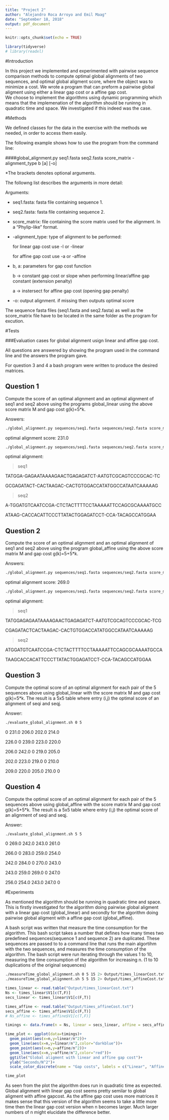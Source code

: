 ```yaml
---
title: "Project 2"
author: "Alejandro Roca Arroyo and Emil Maag"
date: "September 18, 2018"
output: pdf_document
---
```


```r
knitr::opts_chunk$set(echo = TRUE)
```


```r
library(tidyverse)
# library(readxl)
```



#Introduction

In this project we implemented and experimented with pairwise sequence comparison methods
to compute optimal global alignments of two sequences, and optimal global aligment score, where the object was to minimize a cost. We wrote a program that can preform a pairwise global aligment using either a linear gap cost or a affine gap cost.  
We choose to implement the algorithms using dynamic programming which means that the implemenation of the algorithm should be runinng in quadratic time and space. We investigated if this indeed was the case.    
 


#Methods 

We defined classes for the data in the exercise with the methods we needed, in order to access them easily.

The following example shows how to use the program from the command line:   

####global_alignment.py seq1.fasta seq2.fasta score_matrix -alignment_type b [a] [-o]

*The brackets denotes optional arguments. 




The followng list describes the arguments in more detail:

Arguments:

 - seq1.fasta: fasta file containing sequence 1.
 
 - seq2.fasta: fasta file containing sequence 2.
 
 - score_matrix: file containing the score matrix used for the alignment. In a "Phylip-like" format.
 
 - -alignment_type: type of alignment to be performed:
     
     for linear gap cost use -l or -linear
     
     for affine gap cost use -a or -affine
     
 - b, a: parameters for gap cost function
     
     b -> constant gap cost or slope when performing linear/affine gap constant (extension penalty)
     
     a -> instersect for affine gap cost (opening gap penalty)
     
 - -o: output alignment. if missing then outputs optimal score

The sequence fasta files (seq1.fasta and seq2.fasta) as well as the score_matrix file have to be located in the same folder as the program for excution.  

#Tests


###Evaluation cases for global alignment usign linear and affine gap cost.

All questions are answered by showing the program used in the command line and the answers the program gave. 

For question 3 and 4 a bash program were written to produce the desired matrices. 


Question 1
----------

Compute the score of an optimal alignment and an optimal alignment of
seq1 and seq2 above using the programs global_linear using the above
score matrix M and gap cost g(k)=5*k.

Answers:

```bash
./global_alignment.py sequences/seq1.fasta sequences/seq2.fasta score_matrix -l 5
```
 
optimal alignment score: 231.0

```bash
./global_alignment.py sequences/seq1.fasta sequences/seq2.fasta score_matrix -l 5 -o
```

optimal alignment:

>seq1

TATGGA-GAGAATAAAAGAACTGAGAGATCT-AATGTCGCAGTCCCGCAC-TC

GCGAGATACT-CACTAAGAC-CACTGTGGACCATATGGCCATAATCAAAAAG

>seq2

A-TGGATGTCAATCCGA-CTCTACTTTTCCTAAAAATTCCAGCGCAAAATGCC

ATAAG-CACCACATTCCCTTATACTGGAGATCCT-CCA-TACAGCCATGGAA


Question 2
----------

Compute the score of an optimal alignment and an optimal alignment of
seq1 and seq2 above using the program global_affine using the above
score matrix M and gap cost g(k)=5+5*k.

Answers:

```bash
./global_alignment.py sequences/seq1.fasta sequences/seq2.fasta score_matrix -a 5 5
```

optimal alignment score: 269.0

```bash
./global_alignment.py sequences/seq1.fasta sequences/seq2.fasta score_matrix -a 5 5 -o
```

optimal alignment:

>seq1

TATGGAGAGAATAAAAGAACTGAGAGATCT-AATGTCGCAGTCCCGCAC-TCG

CGAGATACTCACTAAGAC-CACTGTGGACCATATGGCCATAATCAAAAAG

>seq2

ATGGATGTCAATCCGA-CTCTACTTTTCCTAAAAATTCCAGCGCAAAATGCCA

TAAGCACCACATTCCCTTATACTGGAGATCCT-CCA-TACAGCCATGGAA



Question 3
----------

Compute the optimal score of an optimal alignment for each pair of the
5 sequences above using global_linear with the score matrix M and gap
cost g(k)=5*k. The result is a 5x5 table where entry (i,j) the optimal
score of an alignment of seqi and seqj.

Answer:

```bash
./evaluate_global_alignment.sh 0 5
```

0 231.0 206.0 202.0 214.0

226.0 0 239.0 223.0 220.0

206.0 242.0 0 219.0 205.0

202.0 223.0 219.0 0 210.0

209.0 220.0 205.0 210.0 0 

Question 4
----------

Compute the optimal score of an optimal alignment for each pair of the
5 sequences above using global_affine with the score matrix M and gap
cost g(k)=5+5*k. The result is a 5x5 table where entry (i,j) the
optimal score of an alignment of seqi and seqj.

Answer:

```bash
./evaluate_global_alignment.sh 5 5
```

0 269.0 242.0 243.0 261.0

266.0 0 283.0 259.0 254.0

242.0 284.0 0 270.0 243.0

243.0 259.0 269.0 0 247.0

256.0 254.0 243.0 247.0 0



#Experiments

As mentioned the algorithm should be running in quadratic time and space. This is firstly investigated for the algorithm doing pairwise global aligment with a linear gap cost (global_linear) and secondly for the algorithm doing pairwise global aligment with a affine gap cost (global_affine). 

A bash script was written that measure the time consumption for the algorithm. This bash script takes a number that defines how many times two predefined sequences(sequence 1 and sequence 2) are duplicated. These sequences are passed to to a command line that runs the main algortihm with the two sequences, and measures the time consumption of the algorithm. The bash script were run iterating through the values 1 to 10, measuring the time consumption of the algorithm for increasing n. (1 to 10 duplications of the original sequences)

```bash
./measureTime_global_alignment.sh 0 5 15 2> Output/times_linearCost.txt
./measureTime_global_alignment.sh 5 5 15 2> Output/times_affineCost.txt
```


```r

times_linear <- read.table("Output/times_linearCost.txt")
Ns <- times_linear$V1[c(T,F)]
secs_linear <- times_linear$V1[c(F,T)]

times_affine <- read.table("Output/times_affineCost.txt")
secs_affine <- times_affine$V1[c(F,T)]
# Ns_affine <- times_affine$V1[c(T,F)]

timings <- data.frame(n = Ns, linear = secs_linear, affine = secs_affine)

time_plot <- ggplot(data=timings)+
  geom_point(aes(x=n,y=linear/n^2))+
  geom_line(aes(x=n,y=linear/n^2,color="darkblue"))+
  geom_point(aes(x=n,y=affine/n^2))+
  geom_line(aes(x=n,y=affine/n^2,color="red"))+
  ggtitle("Global aligment with linear and affine gap cost")+
  ylab("Seconds/N^2")+
  scale_color_discrete(name = "Gap costs", labels = c("Linear", "Affine"))

time_plot
```

As seen from the plot the algorithm does run in quadratic time as expected. Global alignment with linear gap cost seems pretty semilar to global aligment with affine gapcost. As the affine gap cost uses more matrices it makes sense that this version of the algorithm seems to take a little more time then the linear gap cost version when n becomes larger. Much larger numbers of n might elucidate the difference better.    











